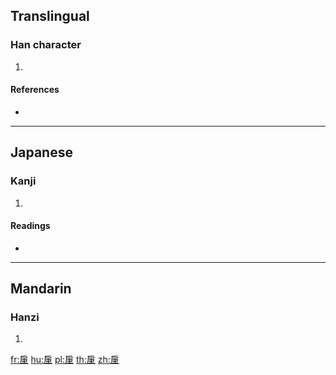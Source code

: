 {{character info/new}}
==Translingual==

===Han character===
{{Han char|rn=129|rad=聿|as=04|sn=10|four=|canj=HSLQ,ISLQ}}

# {{defn|Han|sort=聿04}}

====References====
* {{Han ref|kx=0971.060|dkj=29220|dj=1423.030|hdz=53166.070|uh=8081|ud=32897}}

----

==Japanese==

===Kanji===
{{ja-kanji|grade=|rs=聿04}}

# {{defn|lang=ja|sort=聿04}}

====Readings====
* {{ja-readings|on=[[ちょう]] (chō), [[じょう]] (jō), [[とう]] (tō), [[どう]] (dō)|kun=[[はじめ]] (hajime), [[はかる]] (hakaru)|nanori=}}

----

==Mandarin==

===Hanzi===
{{cmn-hanzi|pin=[[zhào]] ([[zhao4]])|wg=chao<sup>4</sup>}}

# {{defn|lang=cmn|sort=聿04}}

[[fr:肁]]
[[hu:肁]]
[[pl:肁]]
[[th:肁]]
[[zh:肁]]